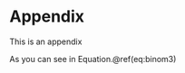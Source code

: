 # Appendix


\renewcommand{\thefigure}{A\arabic{figure}}

\setcounter{figure}{0}

\renewcommand{\thetable}{A\arabic{table}}

\setcounter{table}{0}

\renewcommand{\theequation}{A\arabic{equation}}

\setcounter{equation}{0}

This is an appendix

As you can see in Equation.\@ref(eq:binom3)

\begin{equation} 
  f\left(k\right) = \binom{n}{k} p^k\left(1-p\right)^{n-k}
  (\#eq:binom3)
\end{equation} 
